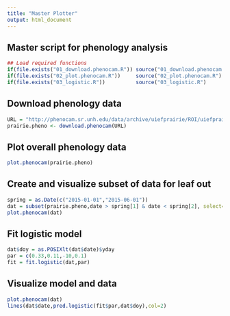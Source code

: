 ```yaml
---
title: "Master Plotter"
output: html_document
---
```

## Master script for phenology analysis

```r
## Load required functions
if(file.exists("01_download.phenocam.R")) source("01_download.phenocam.R")
if(file.exists("02_plot.phenocam.R"))     source("02_plot.phenocam.R")
if(file.exists("03_logistic.R"))          source("03_logistic.R")
```

## Download phenology data
```r
URL = "http://phenocam.sr.unh.edu/data/archive/uiefprairie/ROI/uiefprairie_GR_0001_1day_v4.csv"
prairie.pheno <- download.phenocam(URL)
```

## Plot overall phenology data
```r
plot.phenocam(prairie.pheno)
```

## Create and visualize subset of data for leaf out
```r
spring = as.Date(c("2015-01-01","2015-06-01"))
dat = subset(prairie.pheno,date > spring[1] & date < spring[2], select=c(date,gcc_mean,gcc_std))
plot.phenocam(dat)
```

## Fit logistic model
```r
dat$doy = as.POSIXlt(dat$date)$yday
par = c(0.33,0.11,-10,0.1)
fit = fit.logistic(dat,par)
```

## Visualize model and data
```r
plot.phenocam(dat)
lines(dat$date,pred.logistic(fit$par,dat$doy),col=2)
```
